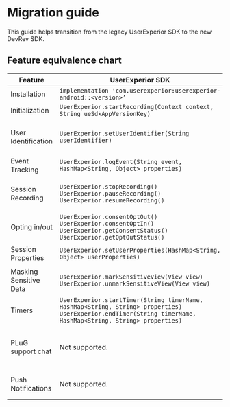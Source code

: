 # Migration guide

This guide helps transition from the legacy UserExperior SDK to the new DevRev SDK.

## Feature equivalence chart

| Feature | UserExperior SDK | DevRev SDK (Kotlin) | DevRev SDK (Java) |
|-|-|-|-|
| Installation | `implementation 'com.userexperior:userexperior-android::<version>’` | `implementation("ai.devrev.sdk:devrev-sdk:<version>") ` | `implementation("ai.devrev.sdk:devrev-sdk:<version>") ` |
| Initialization | `UserExperior.startRecording(Context context, String ueSdkAppVersionKey)` | `DevRev.configure(context: Context, appId: String, prefersDialogMode: Boolean)` | `DevRev.INSTANCE.configure(Context context, String appId, Boolean prefersDialogMode)` |
| User Identification | `UserExperior.setUserIdentifier(String userIdentifier)` | `DevRev.identifyAnonymousUser(userId: String)`<br/>`DevRev.identifyUnverifiedUser(identity: Identity)`<br />`DevRev.updateUser(identity: Identity)`<br /> `DevRev.logout(deviceID: String)` | `DevRev.INSTANCE.identifyAnonymousUser(String userId)`<br/>`DevRev.INSTANCE.identifyUnverifiedUser(Identity identity)`<br />`DevRev.INSTANCE.updateUser(Identity identity)`<br /> `DevRev.INSTANCE.logout(String deviceID)` |
| Event Tracking | `UserExperior.logEvent(String event, HashMap<String, Object> properties)` | `DevRev.trackEvent(name: String, properties: HashMap<String, String>)` | `DevRevAnalyticsExtKt.trackEvent(DevRev.INSTANCE, String name, HashMap<String, String> properties)` |
| Session Recording | `UserExperior.stopRecording()`<br />`UserExperior.pauseRecording()`<br />`UserExperior.resumeRecording()` | `DevRev.startRecording()`<br />`DevRev.stopRecording()`<br />`DevRev.pauseRecording()`<br />`DevRev.resumeRecording()`<br />`DevRev.processAllOnDemandSessions()`                                         | `DevRevObservabilityExtKt.startRecording(DevRev.INSTANCE, context)`<br />`DevRevObservabilityExtKt.stopRecording(DevRev.INSTANCE)`<br />`DevRevObservabilityExtKt.pauseRecording(DevRev.INSTANCE)`<br />`DevRevObservabilityExtKt.resumeRecording(DevRev.INSTANCE)`<br />`DevRevObservabilityExtKt.processAllOnDemandSessions(DevRev.INSTANCE)` |
| Opting in/out | `UserExperior.consentOptOut()`<br />`UserExperior.consentOptIn()`<br/>`UserExperior.getConsentStatus()`<br />`UserExperior.getOptOutStatus()` | `DevRev.stopAllMonitoring()`<br />`DevRev.resumeAllMonitoring()` | `DevRevObservabilityExtKt.stopAllMonitoring(DevRev.INSTANCE)`<br />`DevRevObservabilityExtKt.resumeAllMonitoring(DevRev.INSTANCE)` |
| Session Properties | `UserExperior.setUserProperties(HashMap<String, Object> userProperties)` | `DevRev.addSessionProperties(properties: HashMap<String, String>)`<br />`DevRev.clearSessionProperties()` | `DevRevObservabilityExtKt(DevRev.INSTANCE, HashMap<String, String> properties)`<br />`DevRevObservabilityExtKt.clearSessionProperties(DevRev.INSTANCE)` |
| Masking Sensitive Data | `UserExperior.markSensitiveView(View view)`<br />`UserExperior.unmarkSensitiveView(View view)` | `DevRev.markSensitiveViews(sensitiveViews: List<View>)`<br />`DevRev.unmarkSensitiveViews(sensitiveViews: List<View>)` | `DevRevObservabilityExtKt.markSensitiveViews(DevRev.INSTANCE, List<View> sensitiveViews)`<br />`DevRevObservabilityExtKt.unmarkSensitiveViews(DevRev.INSTANCE, List<View> sensitiveViews)` |
| Timers | `UserExperior.startTimer(String timerName, HashMap<String, String> properties)`<br/>`UserExperior.endTimer(String timerName, HashMap<String, String> properties)` | `DevRev.startTimer(name: String, properties: HashMap<String, String>)`<br /> `DevRev.endTimer(name: String, properties: HashMap<String, String>)` | `DevRevObservabilityExtKt.startTimer(DevRev.INSTANCE, String name, HashMap<String, String> properties)`<br/>`DevRevObservabilityExtKt.endTimer(DevRev.INSTANCE, String name, HashMap<String, String> properties)` |
| PLuG support chat | Not supported. | `DevRev.showSupport(context: Context)`<br />`DevRev.createSupportConversation()`<br />`DevRev.setShouldDismissModalsOnOpenLink(value: Boolean)`<br />`DevRev.setInAppLinkHandler(handler: (String) -> Unit)` | `DevRevExtKt.showSupport(DevRev.INSTANCE, context)`<br />`DevRev.INSTANCE.createSupportConversation(Context context)`<br />`DevRev.INSTANCE.setShouldDismissModalsOnOpenLink(Boolean value)`<br /> `DevRev.INSTANCE.setInAppLinkHandler(Function1<? super String, Unit> handler)` |
| Push Notifications | Not supported. | `DevRev.registerDeviceToken(context: Context, deviceToken: String, deviceId: String,)`<br/> `DevRev.processPushNotification(context: Context, userInfo: String)` | `DevRev.INSTANCE.registerDeviceToken(Context context, String deviceToken, String deviceId)`<br/>`DevRev.INSTANCE.processPushNotification(Context context, String userInfo)` |
